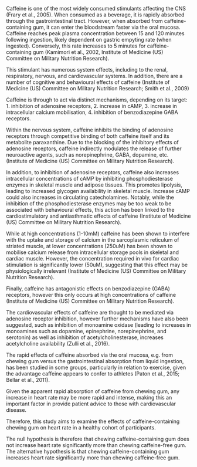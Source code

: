 Caffeine is one of the most widely consumed stimulants affecting the CNS (Frary et al., 2005). When consumed as a beverage, it is rapidly absorbed through the gastrointestinal tract. However, when absorbed from caffeine-containing gum, it can enter the bloodstream faster via the oral mucosa. Caffeine reaches peak plasma concentration between 15 and 120 minutes following ingestion, likely dependent on gastric empyting rate (when ingested). Conversely, this rate increases to 5 minutes for caffeine-containing gum (Kamimori et al., 2002, Institute of Medicine (US) Committee on Military Nutrition Research). 

This stimulant has numerous system effects, including to the renal, respiratory, nervous, and cardiovascular systems. In addition, there are a number of cognitive and behavioural effects of caffeine (Institute of Medicine (US) Committee on Military Nutrition Research; Smith et al., 2009)

Caffeine is through to act via distinct mechanisms, depending on its target: 1. inhibition of adenosine receptors, 2. increase in cAMP, 3. increase in intracellular calcium mobilisation, 4. inhibition of benzodiazepine GABA receptors.

Within the nervous system, caffeine inhibits the binding of adenosine receptors through competitive binding of both caffeine itself and its metabolite paraxanthine. Due to the blocking of the inhibitory effects of adenosine receptors, caffeine indirectly modulates the release of further neuroactive agents, such as norepinephrine, GABA, dopamine, etc. (Institute of Medicine (US) Committee on Military Nutrition Research).

In addition, to inhibition of adenosine receptors, caffeine also increases intracellular concentrations of cAMP by inhibiting phosphodiesterase enzymes in skeletal muscle and adipose tissues. This promotes lipolysis, leading to increased glycogen availability in skeletal muscle. Increase cAMP could also increases in circulating catecholamines. Notably, while the inhibition of the phosphodiesterase enzymes may be too weak to be associated with behavioural effects, this action has been linked to the cardiostimulatory and antiasthmatic effects of caffeine (Institute of Medicine (US) Committee on Military Nutrition Research). 

While at high concentrations (1-10mM) caffeine has been shown to interfere with the uptake and storage of calcium in the sarcoplasmic reticulum of striated muscle, at lower concentrations (250uM) has been shown to mobilise calcium release from intracellular storage pools in skeletal and cardiac muscle. However, the concentration required in vivo for cardiac stimulation is significantly lower (50uM), suggesting that this effect may be physiologically irrelevant (Institute of Medicine (US) Committee on Military Nutrition Research).

Finally, caffeine has antagonistic effects on benzodiazepine (GABA) receptors, however this only occurs at high concentrations of caffeine (Institute of Medicine (US) Committee on Military Nutrition Research).

The cardiovascular effects of caffeine are thought to be mediated via adenosine receptor inhibition, however further mechanisms have also been suggested, such as inhibition of monoamine oxidase (leading to increases in monoamines such as dopamine, epinephrine, norepinephrine, and serotonin) as well as inhibition of acetylcholinesterase, increases acetylcholine availability (Zulli et al., 2016).

The rapid effects of caffeine absorbed via the oral mucosa, e.g. from chewing gum versus the gastrointestinal absorption from liquid ingestion, has been studied in some groups, particularly in relation to exercise, given the advantage caffeine appears to confer to athletes (Paton et al., 2015; Bellar et al., 2011).

Given the apparent rapid absorption of caffeine from chewing gum, any increase in heart rate may be more rapid and intense, making this an important factor in provide patient advice to those with cardiovascular disease.

Therefore, this study aims to examine the effects of caffeine-containing chewing gum on heart rate in a healthy cohort of participants.

The null hypothesis is therefore that chewing caffeine-containing gum does not increase heart rate significantly more than chewing caffeine-free gum.
The alternative hypothesis is that chewing caffeine-containing gum increases heart rate significantly more than chewing caffeine-free gum.